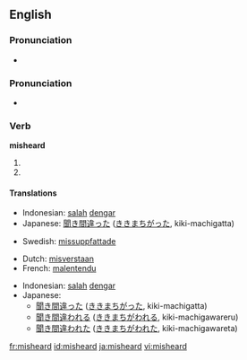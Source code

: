 ==English==

===Pronunciation===
*{{audio|en-us-misheard.ogg|Audio (US)}}

=== Pronunciation ===
*{{IPA|/'mɪshɜɻd/}}

=== Verb ===
'''misheard'''

# {{past tense of|[[mishear]]}}
# {{past participle of|[[mishear]]}}

==== Translations ====
{{trans-top|Past tense of mishear}}
*Indonesian: [[salah]] [[dengar]]
*Japanese: [[聞き間違った]] ([[ききまちがった]], kiki-machigatta)
{{trans-mid}}
*Swedish: [[missuppfattade]]
{{trans-bottom}}
{{trans-top|Past participle of mishear}}
*Dutch: [[misverstaan]]
*French: [[malentendu]]
{{trans-mid}}
*Indonesian: [[salah]] [[dengar]]
*Japanese:
** [[聞き間違った]] ([[ききまちがった]], kiki-machigatta)
** [[聞き間違われる]] ([[ききまちがわれる]], kiki-machigawareru)
** [[聞き間違われた]] ([[ききまちがわれた]], kiki-machigawareta)
{{trans-bottom}}

[[fr:misheard]]
[[id:misheard]]
[[ja:misheard]]
[[vi:misheard]]